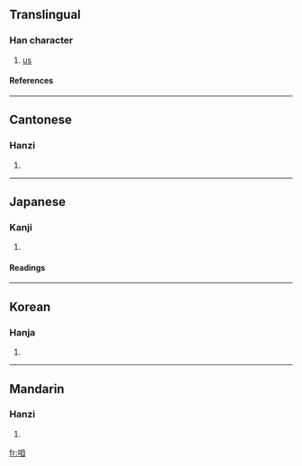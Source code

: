 ==Translingual==
===Han character===
{{Han char|rn=30|rad=口|as=06|sn=9|four=6600<sub>0</sub>|canj=口竹月山 (RHBU)}}
# [[us]]
====References====
{{Han ref|kx=0187.070|dkj=03552|dj=0406.090|hdz=10618.060|uh=54B1|ud=21681|bh=ABA5|bd=43941}}
----
==Cantonese==
===Hanzi===
{{yue-hanzi|jyut=|y=ja1}}
# {{defn|Cantonese}}
----
==Japanese==
===Kanji===
{{ja-kanji|grade=|rs=口06}}
# {{defn|Japanese}} 
====Readings====
{{ja-readings|on=[[さつ]] (satsu), [[さち]] (sachi), [[さ]] (sa), [[しゃ]] (sha)|kun=[[われ]] (ware)}}
----
==Korean==
===Hanja===
{{ko-hanja|hangeul=[[찰]], [[차]]|rv=chal, cha|mr=ch'al, ch'a}}
# {{defn|Korean}}
----
==Mandarin==
===Hanzi===
{{cmn-hanzi|pin=[[zán]] (zan2)|wg=tsan<sup>2</sup>}}
# {{defn|Mandarin}}

[[fr:咱]]